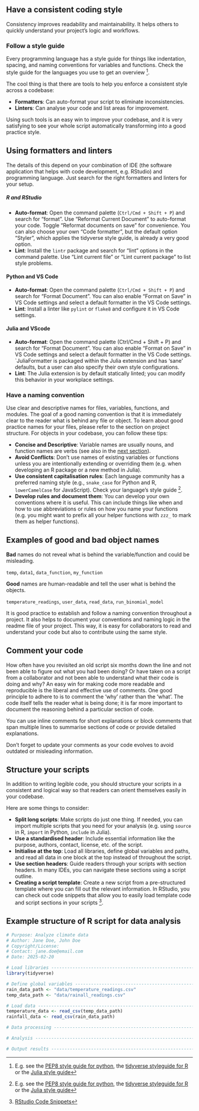 ## Have a consistent coding style

Consistency improves readability and maintainability. It helps others to quickly understand your project's logic and workflows. 

### Follow a style guide

Every programming language has a style guide for things like
indentation, spacing, and naming conventions for variables and functions. Check the style guide for the languages you use to get an overview [^1].

The cool thing is that there are tools to help you enforce a consistent style across a codebase:

- **Formatters**: Can auto-format your script to eliminate inconsistencies.
- **Linters**: Can analyse your code and list areas for improvement.

Using such tools is an easy win to improve your codebase, and it is very satisfying to
see your whole script automatically transforming into a good practice style.

::: {.callout-tip}

## Using formatters and linters

The details of this depend on your combination of IDE (the software application that 
helps with code development, e.g. RStudio) and programming language. Just search for the right formatters and linters for your setup. 

##### R and RStudio

- **Auto-format**: Open the command palette (`Ctrl/Cmd + Shift + P`) and search for "format". Use "Reformat Current Document" to auto-format your code. Toggle "Reformat documents on save" for convenience. You can also choose your own "Code formatter", but the default option "Styler", which applies the tidyverse style guide, is already a very good option.
- **Lint**: Install the `lintr` package and search for "lint" options in the command palette. Use "Lint current file" or "Lint current package" to list style problems.

#### Python and VS Code

<!-- todo: this still needs to be written -> but maybe it is anyways already too long and too specific? -->
- **Auto-format**: Open the command palette (`Ctrl/Cmd + Shift + P`) and search for "Format Document". You can also enable "Format on Save" in VS Code settings and select a default formatter in the VS Code settings.
- **Lint**: Install a linter like `pylint` or `flake8` and configure it in VS Code settings.

#### Julia and VScode

- **Auto-format**: Open the command palette (Ctrl/Cmd + Shift + P) and search for "Format Document". You can also enable "Format on Save" in VS Code settings and select a default formatter in the VS Code settings. `JuliaFormatter is packaged within the Julia extension and has 'sane' defaults, but a user can also specify their own style configurations.
- **Lint**: The Julia extension is by default statically linted; you can modify this behavior in your workplace settings.

:::
  
### Have a naming convention

Use clear and descriptive names for files, variables, functions, and modules. 
The goal of a good naming convention is that it is immediately clear to the reader
what is behind any file or object.
To learn about good practice names for your files, please refer to the section on project structure. For objects in your codebase, you can follow these tips:

- **Concise and Descriptive**: Variable names are usually nouns, and function names are verbs (see also in the [next section](sections/02_modular_functional_code.qmd)).
- **Avoid Conflicts**: Don't use names of existing variables or functions unless you are intentionally extending or overriding them (e.g. when developing an R package or a new method in Julia).
- **Use consistent capitalisation rules**: Each language community has a preferred naming style (e.g., `snake_case` for Python and R, `lowerCamelCase` for JavaScript). Check your language's style guide [^1].
- **Develop rules and document them**: You can develop your own conventions where it 
  is useful. This can include things like when and how to use abbreviations or rules
  on how you name your functions (e.g. you might want to prefix all your helper functions with `zzz_` to mark them as helper functions). 

:::{.callout-note}

## Examples of good and bad object names

**Bad** names do not reveal what is behind the variable/function and could be misleading.

`temp`, `data1`, `data_function`, `my_function`

**Good** names are human-readable and tell the user what is behind the objects.

`temperature_readings`, `user_data`, `read_data`, `run_binomial_model`

:::

It is good practice to establish and follow a naming convention throughout a project.
It also helps to document your conventions and naming logic in the readme file
of your project. This way, it is easy for collaborators to read and understand your 
code but also to contribute using the same style.

## Comment your code

<!-- todo: In the old guide, there is an explanation of what comments are. I think we don't need to do that right? Everyone using code knows this I guess -->

<!-- todo: Maybe this section could be much shorter? I copied some of the text from the old booklet which maybe is too verbose? -->

How often have you revisited an old script six months down the line and not been able to figure out what you had been doing? Or have taken on a script from a collaborator and not been able to understand what their code is doing and why? 
An easy win for making code more readable and reproducible is the liberal and effective use of comments. One good principle to adhere to is to comment the ‘why’ rather than the ‘what’. The code itself tells the reader what is being done; it is far more important to document the reasoning behind a particular section of code. 

You can use inline comments for short explanations or block comments that span 
multiple lines to summarise sections of code or provide detailed explanations.

Don't forget to update your comments as your code evolves to avoid outdated or misleading information.

## Structure your scripts

In addition to writing legible code, you should structure your scripts in a consistent and
logical way so that readers can orient themselves easily in your codebase.

Here are some things to consider:

- **Split long scripts**: Make scripts do just one thing. If needed, you can
  import multiple scripts that you need for your analysis (e.g. using `source` in R, `import` in Python, `include` in Julia).
- **Use a standardised header**: Include essential information like the purpose, authors,
  contact, license, etc. of the script.
- **Initialise at the top**: Load all libraries, define global variables and paths, and read
  all data in one block at the top instead of throughout the script.
- **Use section headers**: Guide readers through your scripts with section headers.
  In many IDEs, you can navigate these sections using a script outline.
- **Creating a script template**: Create a new script from a pre-structured template
 where you can fill out the relevant information. In RStudio, you can check out code snippets that allow you to easily load template code and script sections in your scripts [^2].

:::{.callout-tip}

## Example structure of R script for data analysis

```r
# Purpose: Analyze climate data
# Author: Jane Doe, John Doe
# Copyright/License: 
# Contact: jane.doe@email.com
# Date: 2025-02-20

# Load libraries -------------------------------------------------------------
library(tidyverse)

# Define global variables ----------------------------------------------------
rain_data_path <- "data/temperature_readings.csv"
temp_data_path <- "data/rainall_readings.csv"

# Load data ------------------------------------------------------------------
temperature_data <- read_csv(temp_data_path)
rainfall_data <- read_csv(rain_data_path)

# Data processing ------------------------------------------------------------

# Analysis -------------------------------------------------------------------

# Output results -------------------------------------------------------------
```

:::

[^1]: E.g. see the [PEP8 style guide for python](https://peps.python.org/pep-0008/), the [tidyverse styleguide for R](https://style.tidyverse.org/) or the [Julia style guide](https://docs.julialang.org/en/v1/manual/style-guide/)

[^2]: [RStudio Code Snippets](https://support.posit.co/hc/en-us/articles/204463668-Code-Snippets-in-the-RStudio-IDE)